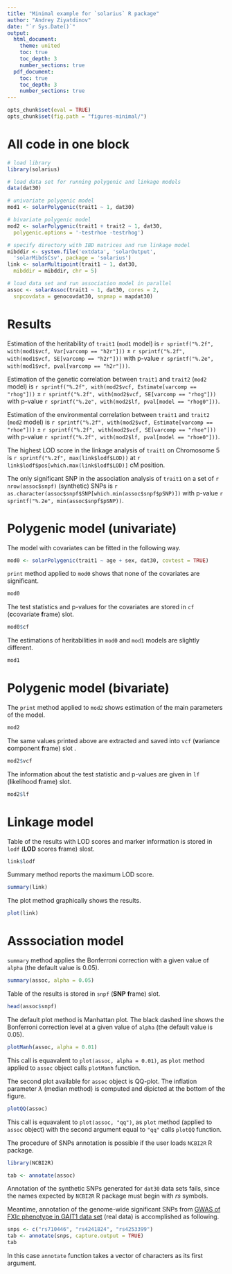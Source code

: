 ```yaml
---
title: "Minimal example for `solarius` R package"
author: "Andrey Ziyatdinov"
date: "`r Sys.Date()`"
output:
  html_document:
    theme: united
    toc: true
    toc_depth: 3
    number_sections: true
  pdf_document:
    toc: true
    toc_depth: 3
    number_sections: true
---
```


```r
opts_chunk$set(eval = TRUE)
opts_chunk$set(fig.path = "figures-minimal/")
```

# All code in one block

```r
# load library
library(solarius)

# load data set for running polygenic and linkage models
data(dat30)

# univariate polygenic model
mod1 <- solarPolygenic(trait1 ~ 1, dat30)

# bivariate polygenic model
mod2 <- solarPolygenic(trait1 + trait2 ~ 1, dat30,
  polygenic.options = '-testrhoe -testrhog')

# specify directory with IBD matrices and run linkage model
mibddir <- system.file('extdata', 'solarOutput',
  'solarMibdsCsv', package = 'solarius') 
link <- solarMultipoint(trait1 ~ 1, dat30,
  mibddir = mibddir, chr = 5)

# load data set and run association model in parallel
assoc <- solarAssoc(trait1 ~ 1, dat30, cores = 2,
  snpcovdata = genocovdat30, snpmap = mapdat30)
```  

# Results

Estimation of the heritability of `trait1` (`mod1` model) is `r sprintf("%.2f", with(mod1$vcf, Var[varcomp == "h2r"]))`
$\pm$ `r sprintf("%.2f", with(mod1$vcf, SE[varcomp == "h2r"]))`
with p-value `r sprintf("%.2e", with(mod1$vcf, pval[varcomp == "h2r"]))`.

Estimation of the genetic correlation between `trait1` and `trait2` (`mod2` model) 
is `r sprintf("%.2f", with(mod2$vcf, Estimate[varcomp == "rhog"]))`
$\pm$ `r sprintf("%.2f", with(mod2$vcf, SE[varcomp == "rhog"]))`
with p-value `r sprintf("%.2e", with(mod2$lf, pval[model == "rhog0"]))`.

Estimation of the environmental correlation between `trait1` and `trait2` (`mod2` model) 
is `r sprintf("%.2f", with(mod2$vcf, Estimate[varcomp == "rhoe"]))`
$\pm$ `r sprintf("%.2f", with(mod2$vcf, SE[varcomp == "rhoe"]))`
with p-value `r sprintf("%.2f", with(mod2$lf, pval[model == "rhoe0"]))`.

The highest LOD score in the linkage analysis of `trait1` on Chromosome 5 
is `r sprintf("%.2f", max(link$lodf$LOD))` at `r link$lodf$pos[which.max(link$lodf$LOD)]` cM position.

The only significant SNP in the association analysis of `trait1` 
on a set of `r nrow(assoc$snpf)` (synthetic) SNPs is 
`r as.character(assoc$snpf$SNP[which.min(assoc$snpf$pSNP)])`
with p-value `r sprintf("%.2e", min(assoc$snpf$pSNP))`.

# Polygenic model (univariate)

The model with covariates can be fitted in the following way.

```r
mod0 <- solarPolygenic(trait1 ~ age + sex, dat30, covtest = TRUE)
```

`print` method applied to `mod0` shows that none of the covariates are significant.

```r
mod0
```

The test statistics and p-values for the covariates are stored in `cf` (**c**covariate **f**rame) slot.

```r
mod0$cf
```

The estimations of heritabilities in `mod0` and `mod1` models are slightly different.

```r
mod1
```

# Polygenic model (bivariate)

The `print` method applied to `mod2` shows estimation of the main parameters of the model.

```r
mod2
```

The same values printed above are extracted and saved into `vcf` (**v**ariance **c**omponent **f**rame) slot .

```r
mod2$vcf
```

The information about the test statistic and p-values are given in `lf` (**l**ikelihood **f**rame) slot.

```r
mod2$lf
```

# Linkage model

Table of the results with LOD scores and marker information is stored in `lodf` (**LOD** scores **f**rame) slost.

```r
link$lodf
```

Summary method reports the maximum LOD score.

```r
summary(link)
```

The plot method graphically shows the results.

```r
plot(link)
```

# Asssociation model

`summary` method applies the Bonferroni correction with a given value of `alpha` (the default value is 0.05).

```r
summary(assoc, alpha = 0.05)
```

Table of the results is stored in `snpf` (**SNP** **f**rame) slot.

```r
head(assoc$snpf)
```

The default plot method is Manhattan plot.
The black dashed line shows the Bonferroni correction level at a given value of `alpha` (the default value is 0.05).

```r
plotManh(assoc, alpha = 0.01)
```

This call is equavalent to `plot(assoc, alpha = 0.01)`,
as `plot` method applied to `assoc` object calls `plotManh` function.

The second plot available for `assoc` object is QQ-plot.
The inflation parameter $\lambda$ (median method) is computed and dipicted at the bottom of the figure.

```r
plotQQ(assoc)
```

This call is equavalent to `plot(assoc, "qq")`,
as `plot` method (applied to `assoc` object) with the second argument equal to `"qq"` calls `plotQQ` function.

The procedure of SNPs annotation is possible if the user loads `NCBI2R` R package.

```r
library(NCBI2R)
```

```r
tab <- annotate(assoc)
```

Annotation of the synthetic SNPs generated for `dat30` data sets fails,
since the names expected by `NCBI2R` R package must begin with *rs* symbols.

Meantime, annotation of the genome-wide significant SNPs 
from [GWAS of FXIc phenotype in GAIT1 data set](http://ugcd.github.io/solarius/vignettes/modelsGAIT1.html#fxi)
(real data) is accomplished as following.

```r
snps <- c("rs710446", "rs4241824", "rs4253399")
tab <- annotate(snps, capture.output = TRUE)
tab
```

In this case `annotate` function takes a vector of characters as its first argument.


